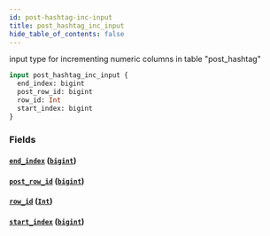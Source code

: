 ```yaml
---
id: post-hashtag-inc-input
title: post_hashtag_inc_input
hide_table_of_contents: false
---
```


input type for incrementing numeric columns in table "post_hashtag"

```graphql
input post_hashtag_inc_input {
  end_index: bigint
  post_row_id: bigint
  row_id: Int
  start_index: bigint
}
```

### Fields

#### [`end_index`](#) ([`bigint`](../scalars/bigint))

#### [`post_row_id`](#) ([`bigint`](../scalars/bigint))

#### [`row_id`](#) ([`Int`](../scalars/int))

#### [`start_index`](#) ([`bigint`](../scalars/bigint))
